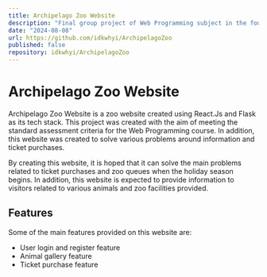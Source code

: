 ```yaml
--- 
title: Archipelago Zoo Website
description: "Final group project of Web Programming subject in the fourth semester at Esa Unggul University."
date: "2024-08-08"
url: https://github.com/idkwhyi/ArchipelagoZoo
published: false
repository: idkwhyi/ArchipelagoZoo
---
```



# Archipelago Zoo Website
Archipelago Zoo Website is a zoo website created using React.Js and Flask as its tech stack. This project was created with the aim of meeting the standard assessment criteria for the Web Programming course. In addition, this website was created to solve various problems around information and ticket purchases.

By creating this website, it is hoped that it can solve the main problems related to ticket purchases and zoo queues when the holiday season begins. In addition, this website is expected to provide information to visitors related to various animals and zoo facilities provided.

## Features
Some of the main features provided on this website are:
- User login and register feature
- Animal gallery feature
- Ticket purchase feature
